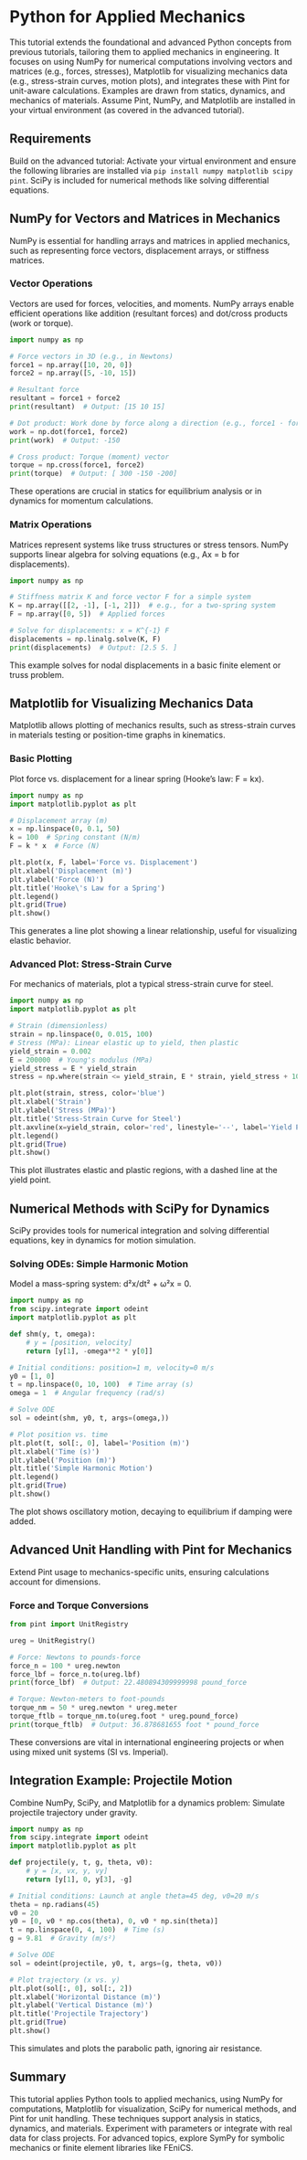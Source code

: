 # Python for Applied Mechanics {#sec-applied-mechanics-tutorial}

This tutorial extends the foundational and advanced Python concepts from previous tutorials, tailoring them to applied mechanics in engineering. It focuses on using NumPy for numerical computations involving vectors and matrices (e.g., forces, stresses), Matplotlib for visualizing mechanics data (e.g., stress-strain curves, motion plots), and integrates these with Pint for unit-aware calculations. Examples are drawn from statics, dynamics, and mechanics of materials. Assume Pint, NumPy, and Matplotlib are installed in your virtual environment (as covered in the advanced tutorial).

## Requirements

Build on the advanced tutorial: Activate your virtual environment and ensure the following libraries are installed via `pip install numpy matplotlib scipy pint`. SciPy is included for numerical methods like solving differential equations.

## NumPy for Vectors and Matrices in Mechanics

NumPy is essential for handling arrays and matrices in applied mechanics, such as representing force vectors, displacement arrays, or stiffness matrices.

### Vector Operations

Vectors are used for forces, velocities, and moments. NumPy arrays enable efficient operations like addition (resultant forces) and dot/cross products (work or torque).

```python
import numpy as np

# Force vectors in 3D (e.g., in Newtons)
force1 = np.array([10, 20, 0])
force2 = np.array([5, -10, 15])

# Resultant force
resultant = force1 + force2
print(resultant)  # Output: [15 10 15]

# Dot product: Work done by force along a direction (e.g., force1 · force2)
work = np.dot(force1, force2)
print(work)  # Output: -150

# Cross product: Torque (moment) vector
torque = np.cross(force1, force2)
print(torque)  # Output: [ 300 -150 -200]
```

These operations are crucial in statics for equilibrium analysis or in dynamics for momentum calculations.

### Matrix Operations

Matrices represent systems like truss structures or stress tensors. NumPy supports linear algebra for solving equations (e.g., Ax = b for displacements).

```python
import numpy as np

# Stiffness matrix K and force vector F for a simple system
K = np.array([[2, -1], [-1, 2]])  # e.g., for a two-spring system
F = np.array([0, 5])  # Applied forces

# Solve for displacements: x = K^{-1} F
displacements = np.linalg.solve(K, F)
print(displacements)  # Output: [2.5 5. ]
```

This example solves for nodal displacements in a basic finite element or truss problem.

## Matplotlib for Visualizing Mechanics Data

Matplotlib allows plotting of mechanics results, such as stress-strain curves in materials testing or position-time graphs in kinematics.

### Basic Plotting

Plot force vs. displacement for a linear spring (Hooke's law: F = kx).

```python
import numpy as np
import matplotlib.pyplot as plt

# Displacement array (m)
x = np.linspace(0, 0.1, 50)
k = 100  # Spring constant (N/m)
F = k * x  # Force (N)

plt.plot(x, F, label='Force vs. Displacement')
plt.xlabel('Displacement (m)')
plt.ylabel('Force (N)')
plt.title('Hooke\'s Law for a Spring')
plt.legend()
plt.grid(True)
plt.show()
```

This generates a line plot showing a linear relationship, useful for visualizing elastic behavior.

### Advanced Plot: Stress-Strain Curve

For mechanics of materials, plot a typical stress-strain curve for steel.

```python
import numpy as np
import matplotlib.pyplot as plt

# Strain (dimensionless)
strain = np.linspace(0, 0.015, 100)
# Stress (MPa): Linear elastic up to yield, then plastic
yield_strain = 0.002
E = 200000  # Young's modulus (MPa)
yield_stress = E * yield_strain
stress = np.where(strain <= yield_strain, E * strain, yield_stress + 10000 * (strain - yield_strain))

plt.plot(strain, stress, color='blue')
plt.xlabel('Strain')
plt.ylabel('Stress (MPa)')
plt.title('Stress-Strain Curve for Steel')
plt.axvline(x=yield_strain, color='red', linestyle='--', label='Yield Point')
plt.legend()
plt.grid(True)
plt.show()
```

This plot illustrates elastic and plastic regions, with a dashed line at the yield point.

## Numerical Methods with SciPy for Dynamics

SciPy provides tools for numerical integration and solving differential equations, key in dynamics for motion simulation.

### Solving ODEs: Simple Harmonic Motion

Model a mass-spring system: d²x/dt² + ω²x = 0.

```python
import numpy as np
from scipy.integrate import odeint
import matplotlib.pyplot as plt

def shm(y, t, omega):
    # y = [position, velocity]
    return [y[1], -omega**2 * y[0]]

# Initial conditions: position=1 m, velocity=0 m/s
y0 = [1, 0]
t = np.linspace(0, 10, 100)  # Time array (s)
omega = 1  # Angular frequency (rad/s)

# Solve ODE
sol = odeint(shm, y0, t, args=(omega,))

# Plot position vs. time
plt.plot(t, sol[:, 0], label='Position (m)')
plt.xlabel('Time (s)')
plt.ylabel('Position (m)')
plt.title('Simple Harmonic Motion')
plt.legend()
plt.grid(True)
plt.show()
```

The plot shows oscillatory motion, decaying to equilibrium if damping were added.

## Advanced Unit Handling with Pint for Mechanics

Extend Pint usage to mechanics-specific units, ensuring calculations account for dimensions.

### Force and Torque Conversions

```python
from pint import UnitRegistry

ureg = UnitRegistry()

# Force: Newtons to pounds-force
force_n = 100 * ureg.newton
force_lbf = force_n.to(ureg.lbf)
print(force_lbf)  # Output: 22.480894309999998 pound_force

# Torque: Newton-meters to foot-pounds
torque_nm = 50 * ureg.newton * ureg.meter
torque_ftlb = torque_nm.to(ureg.foot * ureg.pound_force)
print(torque_ftlb)  # Output: 36.878681655 foot * pound_force
```

These conversions are vital in international engineering projects or when using mixed unit systems (SI vs. Imperial).

## Integration Example: Projectile Motion

Combine NumPy, SciPy, and Matplotlib for a dynamics problem: Simulate projectile trajectory under gravity.

```python
import numpy as np
from scipy.integrate import odeint
import matplotlib.pyplot as plt

def projectile(y, t, g, theta, v0):
    # y = [x, vx, y, vy]
    return [y[1], 0, y[3], -g]

# Initial conditions: Launch at angle theta=45 deg, v0=20 m/s
theta = np.radians(45)
v0 = 20
y0 = [0, v0 * np.cos(theta), 0, v0 * np.sin(theta)]
t = np.linspace(0, 4, 100)  # Time (s)
g = 9.81  # Gravity (m/s²)

# Solve ODE
sol = odeint(projectile, y0, t, args=(g, theta, v0))

# Plot trajectory (x vs. y)
plt.plot(sol[:, 0], sol[:, 2])
plt.xlabel('Horizontal Distance (m)')
plt.ylabel('Vertical Distance (m)')
plt.title('Projectile Trajectory')
plt.grid(True)
plt.show()
```

This simulates and plots the parabolic path, ignoring air resistance.

## Summary

This tutorial applies Python tools to applied mechanics, using NumPy for computations, Matplotlib for visualization, SciPy for numerical methods, and Pint for unit handling. These techniques support analysis in statics, dynamics, and materials. Experiment with parameters or integrate with real data for class projects. For advanced topics, explore SymPy for symbolic mechanics or finite element libraries like FEniCS.